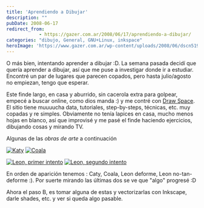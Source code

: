 ```yaml
---
title: 'Aprendiendo a Dibujar'
description: ""
pubDate: 2008-06-17
redirect_from: 
            - https://gazer.com.ar/2008/06/17/aprendiendo-a-dibujar/
categories: "dibujo, General, GNU+Linux, inkspace"
heroImage: 'https://www.gazer.com.ar/wp-content/uploads/2008/06/dscn5194-150x150.jpg'
---
```

O más bien, intentando aprender a dibujar :D. La semana pasada decidí que quería aprender a dibujar, así que me puse a investigar donde ir a estudiar. Encontré un par de lugares que parecen copados, pero hasta julio/agosto no empiezan, tengo que esperar.

Este finde largo, en casa y aburrido, sin cacerola extra para golpear, empecé a buscar online, como dios manda :) y me contré con [Draw Space](http://www.drawspace.com/). El sitio tiene muuuucha data, tutoriales, step-by-steps, técnicas, etc. muy copadas y re simples. Obviamente no tenía lapices en casa, mucho menos hojas en blanco, así que improvisé y me pasé el finde haciendo ejercicios, dibujando cosas y mirando TV.

Algunas de las _obras de arte_ a continuación

[](/img/uploads/2008/06/dscn5194.jpg)[](/img/uploads/2008/06/dscn5192.jpg)

[![Katy](https://www.gazer.com.ar/wp-content/uploads/2008/06/dscn5194-150x150.jpg "dscn5194")](/img/uploads/2008/06/dscn5194.jpg) [![Coala](https://www.gazer.com.ar/wp-content/uploads/2008/06/dscn5192-150x150.jpg "dscn5192")](/img/uploads/2008/06/dscn5192.jpg)

[](/img/uploads/2008/06/dscn5193.jpg)[](/img/uploads/2008/06/dscn5195.jpg)

[![Leon, primer intento](https://www.gazer.com.ar/wp-content/uploads/2008/06/dscn5193-150x150.jpg "dscn5193")](/img/uploads/2008/06/dscn5193.jpg) [![Leon, segundo intento](https://www.gazer.com.ar/wp-content/uploads/2008/06/dscn5195-150x150.jpg "dscn5195")](/img/uploads/2008/06/dscn5195.jpg)

En orden de aparición tenemos : Caty, Coala, Leon deforme, Leon no-tan-deforme :). Por suerte mirando las últimas dos se ve que "algo" progresé :D

Ahora el paso B, es tomar alguna de estas y vectorizarlas con Inkscape, darle shades, etc. y ver si queda algo pasable.
